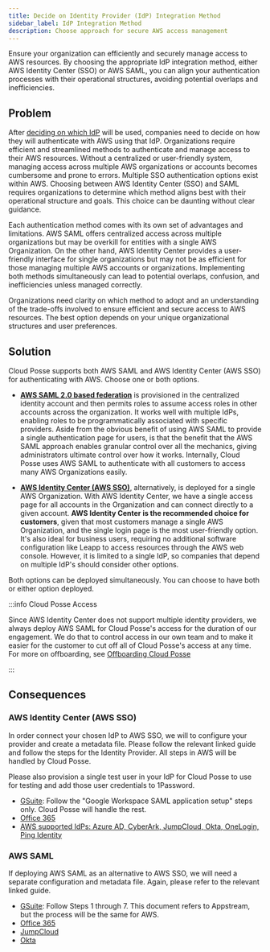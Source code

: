```yaml
---
title: Decide on Identity Provider (IdP) Integration Method
sidebar_label: IdP Integration Method
description: Choose approach for secure AWS access management
---
```


<Intro>
Ensure your organization can efficiently and securely manage access to AWS resources. By choosing the appropriate IdP integration method, either AWS Identity Center (SSO) or AWS SAML, you can align your authentication processes with their operational structures, avoiding potential overlaps and inefficiencies.
</Intro>

## Problem

After [deciding on which IdP](/learn/identity/design-decisions/decide-on-idp/) will be used, companies need to decide on how they will authenticate with AWS using that IdP. Organizations require efficient and streamlined methods to authenticate and manage access to their AWS resources. Without a centralized or user-friendly system, managing access across multiple AWS organizations or accounts becomes cumbersome and prone to errors. Multiple SSO authentication options exist within AWS. Choosing between AWS Identity Center (SSO) and SAML requires organizations to determine which method aligns best with their operational structure and goals. This choice can be daunting without clear guidance.

Each authentication method comes with its own set of advantages and limitations. AWS SAML offers centralized access
across multiple organizations but may be overkill for entities with a single AWS Organization. On the other hand, AWS
Identity Center provides a user-friendly interface for single organizations but may not be as efficient for those
managing multiple AWS accounts or organizations. Implementing both methods simultaneously can lead to potential
overlaps, confusion, and inefficiencies unless managed correctly.

Organizations need clarity on which method to adopt and an understanding of the trade-offs involved to ensure efficient
and secure access to AWS resources. The best option depends on your unique organizational structures and user
preferences.

## Solution

Cloud Posse supports both AWS SAML and AWS Identity Center (AWS SSO) for authenticating with AWS. Choose one or both
options.

- **[AWS SAML 2.0 based federation](https://docs.aws.amazon.com/IAM/latest/UserGuide/id_roles_providers_saml.html)** is
provisioned in the centralized identity account and then permits roles to assume access roles in other accounts across
the organization. It works well with multiple IdPs, enabling roles to be programmatically associated with specific
providers. Aside from the obvious benefit of using AWS SAML to provide a single authentication page for users, is that
the benefit that the AWS SAML approach enables granular control over all the mechanics, giving administrators ultimate
control over how it works. Internally, Cloud Posse uses AWS SAML to authenticate with all customers to access many AWS
Organizations easily.

- **[AWS Identity Center (AWS SSO)](https://aws.amazon.com/iam/identity-center/)**, alternatively, is deployed for a
single AWS Organization. With AWS Identity Center, we have a single access page for all accounts in the Organization and
can connect directly to a given account. **AWS Identity Center is the recommended choice for customers**, given that
most customers manage a single AWS Organization, and the single login page is the most user-friendly option. It's also
ideal for business users, requiring no additional software configuration like Leapp to access resources through the AWS
web console. However, it is limited to a single IdP, so companies that depend on multiple IdP's should consider other
options.

Both options can be deployed simultaneously. You can choose to have both or either option deployed.

:::info Cloud Posse Access

Since AWS Identity Center does not support multiple identity providers, we always deploy AWS SAML for Cloud Posse's
access for the duration of our engagement. We do that to control access in our own team and to make it easier for the
customer to cut off all of Cloud Posse's access at any time. For more on offboarding, see
[Offboarding Cloud Posse](/resources/offboarding-cloudposse/)

:::

## Consequences

### AWS Identity Center (AWS SSO)

In order connect your chosen IdP to AWS SSO, we will to configure your provider and create a metadata file. Please
follow the relevant linked guide and follow the steps for the Identity Provider. All steps in AWS will be handled by
Cloud Posse.

Please also provision a single test user in your IdP for Cloud Posse to use for testing and add those user credentials
to 1Password.

- [GSuite](https://aws.amazon.com/blogs/security/how-to-use-g-suite-as-external-identity-provider-aws-sso/): Follow the
  "Google Workspace SAML application setup" steps only. Cloud Posse will handle the rest.
- [Office 365](/reference/integrations/office365/how-to-setup-office-365-aws-sso/)
- [AWS supported IdPs: Azure AD, CyberArk, JumpCloud, Okta, OneLogin, Ping Identity](https://docs.aws.amazon.com/singlesignon/latest/userguide/supported-idps.html)

### AWS SAML

If deploying AWS SAML as an alternative to AWS SSO, we will need a separate configuration and metadata file. Again,
please refer to the relevant linked guide.

- [GSuite](https://aws.amazon.com/blogs/desktop-and-application-streaming/setting-up-g-suite-saml-2-0-federation-with-amazon-appstream-2-0/):
  Follow Steps 1 through 7. This document refers to Appstream, but the process will be the same for AWS.
- [Office 365](/reference/integrations/office365/how-to-setup-saml-login-to-aws-from-office-365/)
- [JumpCloud](https://support.jumpcloud.com/support/s/article/getting-started-applications-saml-sso2)
- [Okta](https://help.okta.com/en-us/Content/Topics/DeploymentGuides/AWS/aws-configure-identity-provider.htm)
